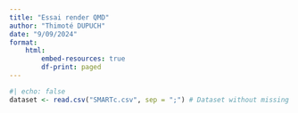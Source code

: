 ```yaml
---
title: "Essai render QMD"
author: "Thimoté DUPUCH"
date: "9/09/2024"
format:
    html:
        embed-resources: true
        df-print: paged
---
```




```r
#| echo: false
dataset <- read.csv("SMARTc.csv", sep = ";") # Dataset without missing values


```